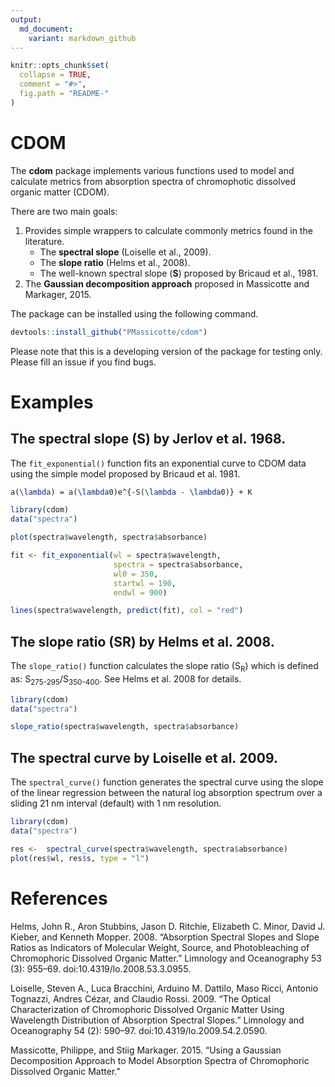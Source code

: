```yaml
---
output:
  md_document:
    variant: markdown_github
---
```


```r
knitr::opts_chunk$set(
  collapse = TRUE,
  comment = "#>",
  fig.path = "README-"
)
```

# CDOM

The **cdom** package implements various functions used to model and calculate metrics from absorption spectra of chromophotic dissolved organic matter (CDOM). 

There are two main goals:

1. Provides simple wrappers to calculate commonly metrics found in the literature.
    + The **spectral slope** (Loiselle et al., 2009).
    + The **slope ratio** (Helms et al., 2008).
    + The well-known spectral slope (**S**) proposed by Bricaud et al., 1981.

2. The **Gaussian decomposition approach** proposed in Massicotte and Markager, 2015.

The package can be installed using the following command.

```r
devtools::install_github("PMassicotte/cdom")
```


Please note that this is a developing version of the package for testing only. Please fill an issue if you find bugs.

# Examples

## The spectral slope (S) by Jerlov et al. 1968. 

The `fit_exponential()` function fits an exponential curve to CDOM data using the simple model proposed by Bricaud et al. 1981.

```tex
a(\lambda) = a(\lambda0)e^{-S(\lambda - \lambda0)} + K
```

```r

library(cdom)
data("spectra")

plot(spectra$wavelength, spectra$absorbance)

fit <- fit_exponential(wl = spectra$wavelength,
                       spectra = spectra$absorbance,
                       wl0 = 350,
                       startwl = 190,
                       endwl = 900)

lines(spectra$wavelength, predict(fit), col = "red")
```

## The slope ratio (SR) by Helms et al. 2008.

The `slope_ratio()` function calculates the slope ratio (S<sub>R</sub>) which is defined as: S<sub>275-295</sub>/S<sub>350-400</sub>. See Helms et al. 2008 for details.

```r
library(cdom)
data("spectra")

slope_ratio(spectra$wavelength, spectra$absorbance)
```

## The spectral curve by Loiselle et al. 2009.

The `spectral_curve()` function generates the spectral curve using the slope of the linear regression between the natural log absorption spectrum over a sliding 21 nm interval (default) with 1 nm resolution.

```r
library(cdom)
data("spectra")

res <-  spectral_curve(spectra$wavelength, spectra$absorbance)
plot(res$wl, res$s, type = "l")

```


# References

Helms, John R., Aron Stubbins, Jason D. Ritchie, Elizabeth C. Minor, David J. Kieber, and Kenneth Mopper. 2008. “Absorption Spectral Slopes and Slope Ratios as Indicators of Molecular Weight, Source, and Photobleaching of Chromophoric Dissolved Organic Matter.” Limnology and Oceanography 53 (3): 955–69. doi:10.4319/lo.2008.53.3.0955.

Loiselle, Steven A., Luca Bracchini, Arduino M. Dattilo, Maso Ricci, Antonio Tognazzi, Andres Cézar, and Claudio Rossi. 2009. “The Optical Characterization of Chromophoric Dissolved Organic Matter Using Wavelength Distribution of Absorption Spectral Slopes.” Limnology and Oceanography 54 (2): 590–97. doi:10.4319/lo.2009.54.2.0590.

Massicotte, Philippe, and Stiig Markager. 2015. “Using a Gaussian Decomposition Approach to Model Absorption Spectra of Chromophoric Dissolved Organic Matter.”
